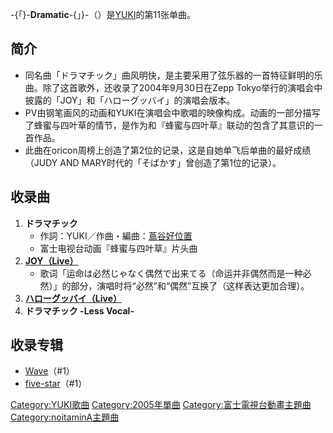 {{Noref|time=2016-11-02}}
{{Infobox Single
| Name        = Dramatic<br />{{lang|ja|ドラマチック}}
| Artist      = [[YUKI_(歌手)|YUKI]]
| Album       = [[Wave_(YUKI的专辑)|Wave]]
| A-side      =
| B-side      = JOY (Live)<br/>ハローグッバイ (Live)
| Released    = 2005年6月29日
| Format      = [[单曲|单曲]]
| Recorded    = STUDIO BLAN, Prime Sound Studio FORM, Sony Music Studios Tokyo（#1）<br/>[[Zepp#Zepp_Tokyo|Zepp Tokyo]]（#2, #3）
| Genre       = [[J-POP|J-POP]]
| Length      = 18[[分|分]]53[[秒|秒]]
| Label       = [[Epic_Records_Japan|Epic Records Japan]]
| Writer      = YUKI（作詞）<br/>[[蔦谷好位置|蔦谷好位置]]（作曲）
| Producer    = 
| Chart position =*週間2位（[[Oricon公信榜|Oricon公信榜]]）
*2005年度年間135位（Oricon公信榜）
| Last single = [[長い夢_(YUKI的单曲)|長い夢]]<br />（2005年）
| This single = '''ドラマチック'''<br />（2005年） 
| Next single = [[歓びの種_(YUKI的单曲)|歓びの種]]<br />（2005年）
}}
-{「}-'''Dramatic'''-{」}-（{{lang-ja|ドラマチック}}）是[[YUKI_(歌手)|YUKI]]的第11张单曲。

== 简介 ==
*同名曲「ドラマチック」曲风明快，是主要采用了弦乐器的一首特征鲜明的乐曲。除了这首歌外，还收录了2004年9月30日在Zepp Tokyo举行的演唱会中披露的「JOY」和「ハローグッバイ」的演唱会版本。
*PV由钢笔画风的动画和YUKI在演唱会中歌唱的映像构成。动画的一部分描写了蜂蜜与四叶草的情节，是作为和『蜂蜜与四叶草』联动的包含了其意识的一首作品。
*此曲在oricon周榜上创造了第2位的记录，这是自她单飞后单曲的最好成绩（JUDY AND MARY时代的「そばかす」曾创造了第1位的记录）。

== 收录曲 ==
# '''ドラマチック'''
#*作詞：YUKI／作曲・編曲：[[蔦谷好位置|蔦谷好位置]]
#*富士电视台动画『蜂蜜与四叶草』片头曲
# '''[[JOY_(YUKI的单曲)|JOY（Live）]]'''
#*歌词「运命は必然じゃなく偶然で出来てる（命运并非偶然而是一种必然）」的部分，演唱时将“必然”和“偶然”互换了（这样表达更加合理）。
# '''[[ハローグッバイ_(YUKI的单曲)|ハローグッバイ（Live）]]'''
# '''ドラマチック -Less Vocal-'''

== 收录专辑 ==
* [[Wave_(YUKI的专辑)|Wave]]（#1）
* [[five-star_(YUKI的专辑)|five-star]]（#1）

{{YUKI}}
{{DEFAULTSORT:Dramatic}}
[[Category:YUKI歌曲|Category:YUKI歌曲]]
[[Category:2005年單曲|Category:2005年單曲]]
[[Category:富士電視台動畫主題曲|Category:富士電視台動畫主題曲]]
[[Category:noitaminA主題曲|Category:noitaminA主題曲]]